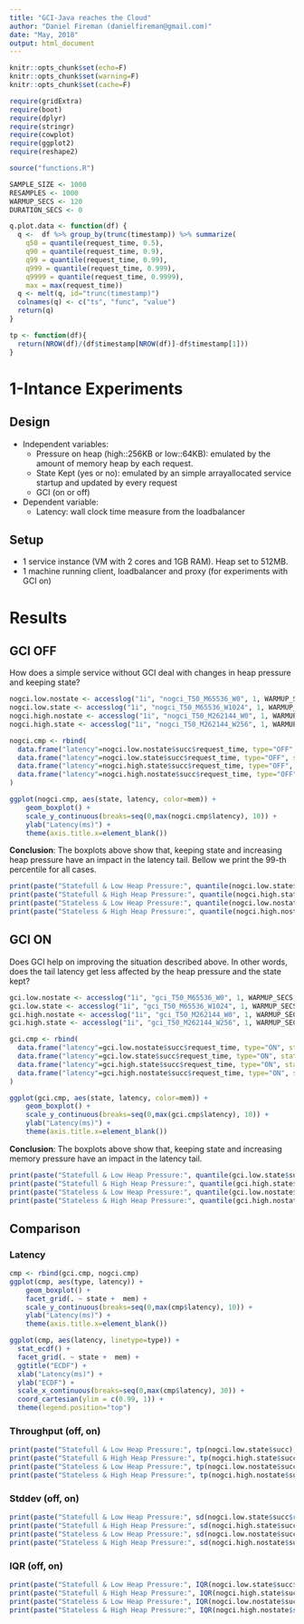 ```yaml
---
title: "GCI-Java reaches the Cloud"
author: "Daniel Fireman (danielfireman@gmail.com)"
date: "May, 2018"
output: html_document
---
```


```r
knitr::opts_chunk$set(echo=F)
knitr::opts_chunk$set(warning=F)
knitr::opts_chunk$set(cache=F)

require(gridExtra)
require(boot)
require(dplyr)
require(stringr)
require(cowplot)
require(ggplot2)
require(reshape2)

source("functions.R")

SAMPLE_SIZE <- 1000
RESAMPLES <- 1000
WARMUP_SECS <- 120
DURATION_SECS <- 0

q.plot.data <- function(df) {
  q <-  df %>% group_by(trunc(timestamp)) %>% summarize(
    q50 = quantile(request_time, 0.5),
    q90 = quantile(request_time, 0.9),
    q99 = quantile(request_time, 0.99),
    q999 = quantile(request_time, 0.999),
    q9999 = quantile(request_time, 0.9999),
    max = max(request_time))
  q <- melt(q, id="trunc(timestamp)")
  colnames(q) <- c("ts", "func", "value")
  return(q)
}

tp <- function(df){
  return(NROW(df)/(df$timestamp[NROW(df)]-df$timestamp[1]))
}
```

# 1-Intance Experiments

## Design

* Independent variables:
     * Pressure on heap (high::256KB or low::64KB): emulated by the amount of memory heap by each request.
     * State Kept (yes or no): emulated by an simple arrayallocated service startup and updated by every request
     * GCI (on or off)

* Dependent variable:
     * Latency: wall clock time measure from the loadbalancer

## Setup

* 1 service instance (VM with 2 cores and 1GB RAM). Heap set to 512MB.
* 1 machine running client, loadbalancer and proxy (for experiments with GCI on)

# Results

## GCI OFF

How does a simple service without GCI deal with changes in heap pressure and 
keeping state?

```r
nogci.low.nostate <- accesslog("1i", "nogci_T50_M65536_W0", 1, WARMUP_SECS, DURATION_SECS)
nogci.low.state <- accesslog("1i", "nogci_T50_M65536_W1024", 1, WARMUP_SECS, DURATION_SECS)
nogci.high.nostate <- accesslog("1i", "nogci_T50_M262144_W0", 1, WARMUP_SECS, DURATION_SECS)
nogci.high.state <- accesslog("1i", "nogci_T50_M262144_W256", 1, WARMUP_SECS, DURATION_SECS)
```

```r
nogci.cmp <- rbind(
  data.frame("latency"=nogci.low.nostate$succ$request_time, type="OFF", state="Stateless", mem="Low"),
  data.frame("latency"=nogci.low.state$succ$request_time, type="OFF", state="Stateful", mem="Low"),
  data.frame("latency"=nogci.high.state$succ$request_time, type="OFF", state="Stateful", mem="High"),
  data.frame("latency"=nogci.high.nostate$succ$request_time, type="OFF", state="Stateless", mem="High")
)

ggplot(nogci.cmp, aes(state, latency, color=mem)) +
    geom_boxplot() +
    scale_y_continuous(breaks=seq(0,max(nogci.cmp$latency), 10)) +
    ylab("Latency(ms)") +
    theme(axis.title.x=element_blank()) 
```

**Conclusion**: The boxplots above show that, keeping state and increasing heap pressure
have an impact in the latency tail. Bellow we print the 99-th percentile for all cases.

```r
print(paste("Statefull & Low Heap Pressure:", quantile(nogci.low.state$succ$request_time, c(0.99))))
print(paste("Statefull & High Heap Pressure:", quantile(nogci.high.state$succ$request_time, c(0.99))))
print(paste("Stateless & Low Heap Pressure:", quantile(nogci.low.nostate$succ$request_time, c(0.99))))
print(paste("Stateless & High Heap Pressure:", quantile(nogci.high.nostate$succ$request_time, c(0.99))))
```

## GCI ON

Does GCI help on improving the situation described above. In other words, does the
tail latency get less affected by the heap pressure and the state kept?

```r
gci.low.nostate <- accesslog("1i", "gci_T50_M65536_W0", 1, WARMUP_SECS, DURATION_SECS)
gci.low.state <- accesslog("1i", "gci_T50_M65536_W1024", 1, WARMUP_SECS, DURATION_SECS)
gci.high.nostate <- accesslog("1i", "gci_T50_M262144_W0", 1, WARMUP_SECS, DURATION_SECS)
gci.high.state <- accesslog("1i", "gci_T50_M262144_W256", 1, WARMUP_SECS, DURATION_SECS)
```

```r
gci.cmp <- rbind(
  data.frame("latency"=gci.low.nostate$succ$request_time, type="ON", state="Stateless", mem="Low"),
  data.frame("latency"=gci.low.state$succ$request_time, type="ON", state="Stateful", mem="Low"),
  data.frame("latency"=gci.high.state$succ$request_time, type="ON", state="Stateful", mem="High"),
  data.frame("latency"=gci.high.nostate$succ$request_time, type="ON", state="Stateless", mem="High")
)

ggplot(gci.cmp, aes(state, latency, color=mem)) +
    geom_boxplot() +
    scale_y_continuous(breaks=seq(0,max(gci.cmp$latency), 10)) +
    ylab("Latency(ms)") +
    theme(axis.title.x=element_blank()) 
```

**Conclusion**: The boxplots above show that, keeping state and increasing memory pressure
have an impact in the latency tail.

```r
print(paste("Statefull & Low Heap Pressure:", quantile(gci.low.state$succ$request_time, c(0.99))))
print(paste("Statefull & High Heap Pressure:", quantile(gci.high.state$succ$request_time, c(0.99))))
print(paste("Stateless & Low Heap Pressure:", quantile(gci.low.nostate$succ$request_time, c(0.99))))
print(paste("Stateless & High Heap Pressure:", quantile(gci.high.nostate$succ$request_time, c(0.99))))
```

## Comparison

### Latency

```r
cmp <- rbind(gci.cmp, nogci.cmp)
ggplot(cmp, aes(type, latency)) +
    geom_boxplot() +
    facet_grid(. ~ state +  mem) +
    scale_y_continuous(breaks=seq(0,max(cmp$latency), 10)) +
    ylab("Latency(ms)") +
    theme(axis.title.x=element_blank()) 

ggplot(cmp, aes(latency, linetype=type)) +
  stat_ecdf() +
  facet_grid(. ~ state +  mem) +
  ggtitle("ECDF") +
  xlab("Latency(ms)") +
  ylab("ECDF") +
  scale_x_continuous(breaks=seq(0,max(cmp$latency), 30)) +
  coord_cartesian(ylim = c(0.99, 1)) +
  theme(legend.position="top")
```

### Throughput (off, on)

```r
print(paste("Statefull & Low Heap Pressure:", tp(nogci.low.state$succ), tp(gci.low.state$succ)))
print(paste("Statefull & High Heap Pressure:", tp(nogci.high.state$succ), tp(gci.high.state$succ)))
print(paste("Stateless & Low Heap Pressure:", tp(nogci.low.nostate$succ), tp(gci.low.nostate$succ)))
print(paste("Stateless & High Heap Pressure:", tp(nogci.high.nostate$succ), tp(gci.high.nostate$succ)))
```

### Stddev (off, on)

```r
print(paste("Statefull & Low Heap Pressure:", sd(nogci.low.state$succ$request_time), sd(gci.low.state$succ$request_time)))
print(paste("Statefull & High Heap Pressure:", sd(nogci.high.state$succ$request_time), sd(gci.high.state$succ$request_time)))
print(paste("Stateless & Low Heap Pressure:", sd(nogci.low.nostate$succ$request_time), sd(gci.low.nostate$succ$request_time)))
print(paste("Stateless & High Heap Pressure:", sd(nogci.high.nostate$succ$request_time), sd(gci.high.nostate$succ$request_time)))
```

### IQR (off, on)

```r
print(paste("Statefull & Low Heap Pressure:", IQR(nogci.low.state$succ$request_time), IQR(gci.low.state$succ$request_time)))
print(paste("Statefull & High Heap Pressure:", IQR(nogci.high.state$succ$request_time), IQR(gci.high.state$succ$request_time)))
print(paste("Stateless & Low Heap Pressure:", IQR(nogci.low.nostate$succ$request_time), IQR(gci.low.nostate$succ$request_time)))
print(paste("Stateless & High Heap Pressure:", IQR(nogci.high.nostate$succ$request_time), IQR(gci.high.nostate$succ$request_time)))
```








<!-- ```{r} -->
<!-- al1.exp.gci.warm <- accesslog("1i", "gci_T50_M65536_W0", 1, WARMUP_SECS) -->
<!-- #al1.exp.gci.warm <- accesslog("1i", "gci_T50_M262144_W256", 1, WARMUP_SECS, DURATION_SECS) -->
<!-- al1.exp.gci <- filter(al1.exp.gci.warm, status == 200) -->

<!-- print(paste("Number of succeeded requests (GCI ON): ", NROW(al1.exp.gci) , "(", (NROW(al1.exp.gci)/NROW(al1.exp.gci.warm))*100,"%)")) -->
<!-- print(paste("IQR (GCI ON): ", IQR(al1.exp.gci$request_time))) -->
<!-- print(paste("STDDEV (GCI ON): ",  sd((al1.exp.gci$request_time)))) -->
<!-- print(paste("MAX THROUGHPUT (GCI ON): ", NROW(al1.exp.gci)/(al1.exp.gci$timestamp[NROW(al1.exp.gci)]-al1.exp.gci$timestamp[1]))) -->
<!-- summary(al1.exp.gci$request_time) -->
<!-- quantile (al1.exp.gci$request_time, c(0.9,0.99,0.999,0.9999,0.99999)) -->

<!-- failed.requests.gci <- filter(al1.exp.gci.warm, status == 503) -->
<!-- print(paste("Number of failed requests (GCI ON): ", NROW(failed.requests.gci), "(", (NROW(failed.requests.gci)/NROW(al1.exp.gci.warm))*100, "% )")) -->
<!-- if (NROW(failed.requests.gci) > 0) { -->
<!--   summary(failed.requests.gci$request_time) -->
<!--   hist(failed.requests.gci$request_time) -->
<!-- } -->

<!-- hist(al1.exp.gci$request_time) -->

<!-- ggplot() + -->
<!--   geom_point(data = al1.exp.gci, aes(x = timestamp, y = request_time))+ -->
<!--   scale_x_continuous(breaks=seq(0,max(al1.exp.gci$timestamp),20)) + -->
<!--   ylab("Latência (ms)") + -->
<!--   xlab("Andamento do experimento (s)") -->

<!-- ggplot() + -->
<!--   geom_line(data = q.plot.data(al1.exp.gci), aes(x = ts, y = value, color = func))+ -->
<!--   scale_x_continuous(breaks=seq(0,max(al1.exp.gci$timestamp),5)) + -->
<!--   ylab("Latência (ms)") + -->
<!--   xlab("Andamento do experimento (s)") -->

<!-- cpu <- read.csv("1i/cpu_gci_T50_M65536_W0_0_1.csv") -->
<!-- ggplot() + -->
<!--   geom_point(data = cpu, aes(x = ts, y = load/2))+ -->
<!--   ylab("Carga CPU (%)") + -->
<!--   xlab("Andamento do experimento (s)") -->
<!-- ``` -->
<!-- ```{r} -->
<!-- #al1.exp.nogci.warm <- accesslog("1i", "nogci_T100_M65536_W1024", 1 , WARMUP_SECS) -->
<!-- al1.exp.nogci.warm <- accesslog("1i", "nogci_T50_M262144_W256", 1 , WARMUP_SECS, DURATION_SECS) -->
<!-- al1.exp.nogci <- filter(al1.exp.nogci.warm, status == 200) -->
<!-- print(paste("Number of succeeded requests (GCI OFF): ", NROW(al1.exp.nogci))) -->
<!-- print(paste("IQR (GCI OFF): ", IQR(al1.exp.nogci$request_time))) -->
<!-- print(paste("STDDEV (GCI OFF): ",  sd((al1.exp.nogci$request_time)))) -->
<!-- print(paste("MAX THROUGHPUT (GCI OFF): ", NROW(al1.exp.nogci)/(al1.exp.nogci$timestamp[NROW(al1.exp.nogci)]-al1.exp.nogci$timestamp[1]))) -->
<!-- print(paste("NUM 99.99 (GCI OFF): ",  NROW(al1.exp.nogci)*0.001)) -->
<!-- print(paste("NUM 99.999 (GCI OFF): ",  NROW(al1.exp.nogci)*0.0001)) -->
<!-- summary(al1.exp.nogci$request_time) -->
<!-- quantile (al1.exp.nogci$request_time, c(0.9,0.99,0.999,0.9999,0.99999)) -->

<!-- hist(al1.exp.nogci$request_time) -->

<!-- failed.requests.gci <- filter(al1.exp.nogci.warm, status == 503) -->
<!-- print(paste("Number of failed requests (GCI ON): ", NROW(failed.requests.gci), "(", (NROW(failed.requests.gci)/NROW(al1.exp.nogci.warm))*100, "% )")) -->
<!-- if (NROW(failed.requests.gci) > 0) { -->
<!--   summary(failed.requests.nogci$request_time) -->
<!--   hist(failed.requests.nogci$request_time) -->
<!-- } -->

<!-- ggplot() + -->
<!--   geom_point(data = al1.exp.nogci, aes(x = timestamp, y = request_time))+ -->
<!--   scale_x_continuous(breaks=seq(0, max(al1.exp.nogci$timestamp),5)) + -->
<!--   ylab("Latência (ms)") + -->
<!--   xlab("Andamento do experimento (s)") -->

<!-- ggplot() + -->
<!--   geom_line(data = q.plot.data(al1.exp.nogci), aes(x = ts, y = value, color = func))+ -->
<!--   ylab("Latência (ms)") + -->
<!--   xlab("Andamento do experimento (s)") -->

<!-- cpu <- read.csv("1i/cpu_nogci_T50_M262144_W0_0_1.csv") -->
<!-- ggplot() + -->
<!--   geom_point(data = cpu, aes(x = ts, y = load/2))+ -->
<!--   ylab("Carga CPU (%)") + -->
<!--   xlab("Andamento do experimento (s)") -->
<!-- ``` -->

<!-- ```{r, fig.asp=0.5, fig.align="center"} -->
<!-- #a1 <- al1.exp.gci %>% filter(request_time >= quantile(al1.exp.gci$request_time, 0.99)) -->
<!-- #a2 <- al1.exp.nogci %>% filter(request_time >= quantile(al1.exp.nogci$request_time, 0.99)) -->
<!-- al1.cmp <- rbind( -->
<!--   data.frame("latency"=al1.exp.gci$request_time, type="ON"), -->
<!--   data.frame("latency"=al1.exp.nogci$request_time, type="OFF")) -->


<!-- grid.arrange( -->
<!--   ggplot(al1.cmp, aes(type, latency)) + -->
<!--     geom_boxplot() + -->
<!--     ggtitle("Summary") + -->
<!--     scale_y_continuous(breaks=seq(0,max(al1.cmp$latency), 20)) + -->
<!--     ylab("Latency(ms)") + -->
<!--     xlab("GCI"), -->
<!--    ggplot(al1.cmp, aes(latency, linetype=type)) + -->
<!--     stat_ecdf() + -->
<!--     ggtitle("ECDF") + -->
<!--     xlab("Latency(ms)") + -->
<!--     ylab("ECDF") + -->
<!--     scale_x_continuous(breaks=seq(0,max(al1.cmp$latency), 20)) + -->
<!--     coord_cartesian(ylim = c(0.99, 1)) + -->
<!--     theme(legend.position="top"), -->
<!--   ncol=2) -->
<!-- ``` -->
<!-- ```{r, fig.asp=0.5, fig.align="center"} -->
<!-- #If you don't trim the library, your computer could die trying to resample. -->
<!-- al1.cmp <- rbind( -->
<!--   data.frame("latency"=sample(al1.exp.gci$request_time, SAMPLE_SIZE), type="ON"), -->
<!--   data.frame("latency"=sample(al1.exp.nogci$request_time, SAMPLE_SIZE), type="OFF")) -->


<!-- grid.arrange( -->
<!--   ggplot(al1.cmp, aes(type, latency)) + -->
<!--     stat_summary(fun.y=median, geom="point", shape=23, size=2) + -->
<!--     stat_summary(fun.data=ci.median, geom="errorbar", width=0.05) + -->
<!--     ggtitle("Median") + -->
<!--     ylab("Latency(ms)") + -->
<!--     xlab("GCI"), -->
<!--   ggplot(al1.cmp, aes(type, latency)) + -->
<!--     stat_summary(fun.y=p99, geom="point", shape=23, size=2) + -->
<!--     stat_summary(fun.data=ci.p99, geom="errorbar", width=0.05) + -->
<!--     ggtitle("99 Percentile") + -->
<!--     ylab("Latency(ms)") + -->
<!--     xlab("GCI"), -->
<!--   ggplot(al1.cmp, aes(type, latency)) + -->
<!--     stat_summary(fun.y=p999, geom="point", shape=23, size=2) + -->
<!--     stat_summary(fun.data=ci.p999, geom="errorbar", width=0.05) + -->
<!--     ggtitle("99.9 Percentile") + -->
<!--     ylab("Latency(ms)") + -->
<!--     xlab("GCI"), -->
<!--   ggplot(al1.cmp, aes(type, latency)) + -->
<!--     stat_summary(fun.y=p9999, geom="point", shape=23, size=2) + -->
<!--     stat_summary(fun.data=ci.p9999, geom="errorbar", width=0.05) + -->
<!--     ggtitle("99.99 Percentile") + -->
<!--     ylab("Latency(ms)") + -->
<!--     xlab("GCI"), -->
<!--   ggplot(al1.cmp, aes(type, latency)) + -->
<!--     stat_summary(fun.y=p99999, geom="point", shape=23, size=2) + -->
<!--     stat_summary(fun.data=ci.p99999, geom="errorbar", width=0.05) + -->
<!--     ggtitle("99.999 Percentile") + -->
<!--     ylab("Latency(ms)") + -->
<!--     xlab("Type"), -->
<!--   ncol=3, -->
<!--   nrow=2) -->
<!-- ``` -->

